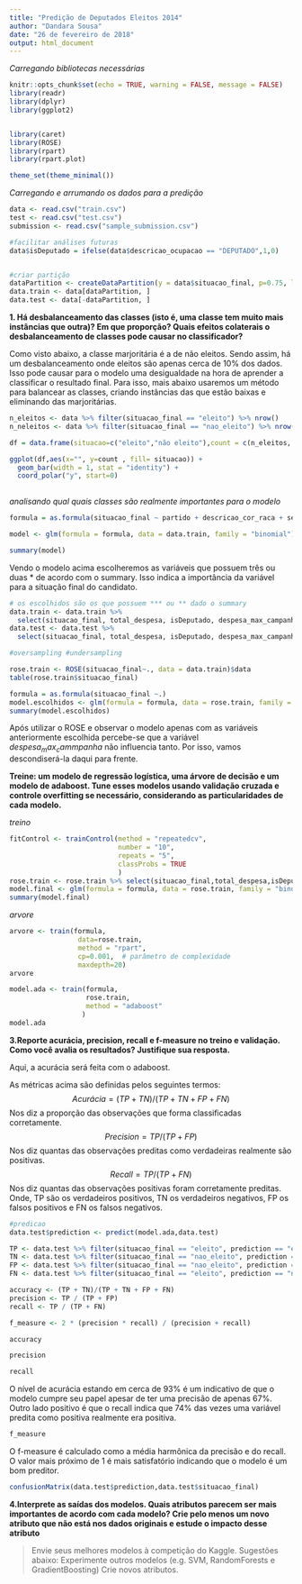 ```yaml
---
title: "Predição de Deputados Eleitos 2014"
author: "Dandara Sousa"
date: "26 de fevereiro de 2018"
output: html_document
---
```


*Carregando bibliotecas necessárias*
```r
knitr::opts_chunk$set(echo = TRUE, warning = FALSE, message = FALSE)
library(readr)
library(dplyr) 
library(ggplot2)


library(caret)
library(ROSE)
library(rpart)
library(rpart.plot) 

theme_set(theme_minimal())
```

*Carregando e arrumando os dados para a predição*
```r
data <- read.csv("train.csv")
test <- read.csv("test.csv")
submission <- read.csv("sample_submission.csv")

#facilitar análises futuras
data$isDeputado = ifelse(data$descricao_ocupacao == "DEPUTADO",1,0)


#criar partição
dataPartition <- createDataPartition(y = data$situacao_final, p=0.75, list=FALSE);
data.train <- data[dataPartition, ]
data.test <- data[-dataPartition, ]
```

**1. Há desbalanceamento das classes (isto é, uma classe tem muito mais instâncias que outra)? Em que proporção? Quais efeitos colaterais o desbalanceamento de classes pode causar no classificador?**

Como visto abaixo, a classe marjoritária é a de não eleitos. Sendo assim, há um desbalanceamento onde eleitos são apenas cerca de 10% dos dados. Isso pode causar para o modelo uma desigualdade na hora de aprender a classificar o resultado final. Para isso, mais abaixo usaremos um método para balancear as classes, criando instâncias das que estão baixas e eliminando das marjoritárias.

```r
n_eleitos <- data %>% filter(situacao_final == "eleito") %>% nrow()
n_neleitos <- data %>% filter(situacao_final == "nao_eleito") %>% nrow()

df = data.frame(situacao=c("eleito","não eleito"),count = c(n_eleitos, n_neleitos))

ggplot(df,aes(x="", y=count , fill= situacao)) + 
  geom_bar(width = 1, stat = "identity") +
  coord_polar("y", start=0)
  
```

*analisando qual quais classes são realmente importantes para o modelo*
```r

formula = as.formula(situacao_final ~ partido + descricao_cor_raca + sexo + total_despesa + descricao_ocupacao + despesa_max_campanha)

model <- glm(formula = formula, data = data.train, family = "binomial")

summary(model)
```
Vendo o modelo acima escolheremos as variáveis que possuem três ou duas * de acordo com o summary. Isso indica a importância da variável para a situação final do candidato.
```r

# os escolhidos são os que possuem *** ou ** dado o summary
data.train <- data.train %>%
  select(situacao_final, total_despesa, isDeputado, despesa_max_campanha)
data.test <- data.test %>%
  select(situacao_final, total_despesa, isDeputado, despesa_max_campanha)

#oversampling #undersampling

rose.train <- ROSE(situacao_final~., data = data.train)$data
table(rose.train$situacao_final)
```

```r

formula = as.formula(situacao_final ~.)
model.escolhidos <- glm(formula = formula, data = rose.train, family = "binomial")
summary(model.escolhidos)
```

Após utilizar o ROSE e observar o modelo apenas com as variáveis anteriormente escolhida percebe-se que a variável $despesa_max_cammpanha$ não influencia tanto. Por isso, vamos descondiserá-la daqui para frente.

**Treine: um modelo de regressão logística, uma árvore de decisão e um modelo de adaboost. Tune esses modelos usando validação cruzada e controle overfitting se necessário, considerando as particularidades de cada modelo. **

*treino*
```r
fitControl <- trainControl(method = "repeatedcv",
                           number = "10",
                           repeats = "5",
                           classProbs = TRUE
                           )
rose.train <- rose.train %>% select(situacao_final,total_despesa,isDeputado)
model.final <- glm(formula = formula, data = rose.train, family = "binomial")
summary(model.final)
```

*arvore*
```r
arvore <- train(formula,
                 data=rose.train,
                 method = "rpart",
                 cp=0.001,  # parâmetro de complexidade
                 maxdepth=20)
arvore
```


```r
model.ada <- train(formula,
                   rose.train,
                   method = "adaboost"
                  )
model.ada
```


**3.Reporte acurácia, precision, recall e f-measure no treino e validação. Como você avalia os resultados? Justifique sua resposta.**

Aqui, a acurácia será feita com o adaboost.

As métricas acima são definidas pelos seguintes termos:
$$Acurácia = (TP + TN)/(TP + TN + FP + FN)$$
Nos diz a proporção das observações que forma classificadas corretamente.
$$Precision = TP / (TP + FP)$$
Nos diz quantas das observações preditas como verdadeiras realmente são positivas.
$$Recall = TP / (TP + FN)$$
Nos diz quantas das observações positivas foram corretamente preditas.  
Onde, TP são os verdadeiros positivos, TN os verdadeiros negativos, FP os falsos positivos e FN os falsos negativos.  

```r
#predicao
data.test$prediction <- predict(model.ada,data.test)

TP <- data.test %>% filter(situacao_final == "eleito", prediction == "eleito") %>% nrow()
TN <- data.test %>% filter(situacao_final == "nao_eleito", prediction == "nao_eleito") %>% nrow()
FP <- data.test %>% filter(situacao_final == "nao_eleito", prediction == "eleito") %>% nrow()
FN <- data.test %>% filter(situacao_final == "eleito", prediction == "nao_eleito") %>% nrow()

accuracy <- (TP + TN)/(TP + TN + FP + FN)
precision <- TP / (TP + FP)
recall <- TP / (TP + FN)

f_measure <- 2 * (precision * recall) / (precision + recall)
```

```r
accuracy
```
```r
precision
```
```r
recall
```
O nível de acurácia estando em cerca de 93% é um indicativo de que o modelo cumpre seu papel apesar de ter uma precisão de apenas 67%. Outro lado positivo é que o recall indica que 74% das vezes uma variável predita como positiva realmente era positiva.  
```r
f_measure
```

O f-measure é calculado como a média harmônica da precisão e do recall. O valor mais próximo de 1 é mais satisfatório indicando que o modelo é um bom preditor.
```r
confusionMatrix(data.test$prediction,data.test$situacao_final)
```


**4.Interprete as saídas dos modelos. Quais atributos parecem ser mais importantes de acordo com cada modelo? Crie pelo menos um novo atributo que não está nos dados originais e estude o impacto desse atributo**

>Envie seus melhores modelos à competição do Kaggle. Sugestões abaixo:
   Experimente outros modelos (e.g. SVM, RandomForests e GradientBoosting)
   Crie novos atributos.
